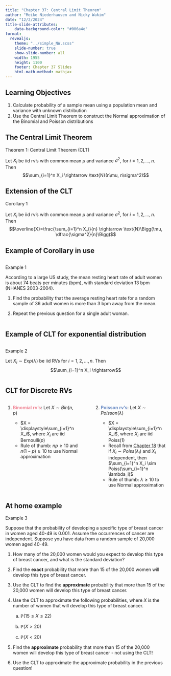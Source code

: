 ```yaml
---
title: "Chapter 37: Central Limit Theorem"
author: "Meike Niederhausen and Nicky Wakim"
date: "12/2/2024"
title-slide-attributes:
    data-background-color: "#006a4e"
format: 
  revealjs:
    theme: "../simple_NW.scss"
    slide-number: true
    show-slide-number: all
    width: 1955
    height: 1100
    footer: Chapter 37 Slides
    html-math-method: mathjax
---
```


## Learning Objectives

1.  Calculate probability of a sample mean using a population mean and
    variance with unknown distribution
2.  Use the Central Limit Theorem to construct the Normal approximation
    of the Binomial and Poisson distributions

## The Central Limit Theorem

::: theorem
::: thm-title
Theorem 1: Central Limit Theorem (CLT)
:::

::: thm-cont
Let $X_i$ be iid rv's with common mean $\mu$ and variance $\sigma^2$,
for $i=1,2,\ldots,n$. Then
$$\sum_{i=1}^n X_i \rightarrow \text{N}(n\mu, n\sigma^2)$$
:::
:::

## Extension of the CLT

::: proposition
::: prop-title
Corollary 1
:::

::: prop-cont
Let $X_i$ be iid rv's with common mean $\mu$ and variance $\sigma^2$,
for $i=1,2,\ldots,n$. Then
$$\overline{X}=\frac{\sum_{i=1}^n X_i}{n}  \rightarrow \text{N}\Bigg(\mu, \dfrac{\sigma^2}{n}\Bigg)$$
:::
:::

## Example of Corollary in use

::: columns
::: {.column width="40%"}
::: example
::: ex-title
Example 1
:::

::: ex-cont
According to a large US study, the mean resting heart rate of adult
women is about 74 beats per minutes (bpm), with standard deviation 13
bpm (NHANES 2003-2004).

1.  Find the probability that the average resting heart rate for a
    random sample of 36 adult women is more than 3 bpm away from the
    mean.

2.  Repeat the previous question for a single adult woman.
:::
:::
:::
:::

## Example of CLT for exponential distribution

::: columns
::: {.column width="40%"}
::: example
::: ex-title
Example 2
:::

::: ex-cont
Let $X_i \sim Exp(\lambda)$ be iid RVs for $i=1,2,\ldots,n$. Then
$$\sum_{i=1}^n X_i \rightarrow$$
:::
:::
:::
:::

## CLT for Discrete RVs

::: columns
::: {.column width="49.5%"}
1.  [**Binomial rv's**]{style="color:#F08897"}: Let $X \sim Bin(n,p)$

    -   $X = \displaystyle\sum_{i=1}^n X_i$, where $X_i$ are iid
        $\text{Bernoulli}(p)$
    -   Rule of thumb: $np\geq10$ and $n(1-p)\geq 10$ to use Normal approximation
:::

::: {.column width="1%"}
:::

::: {.column width="49.5%"}
2.  [**Poisson rv's**]{style="color:#6B8CC4"}: Let $X \sim Poisson(\lambda)$

    -   $X = \displaystyle\sum_{i=1}^n X_i$, where $X_i$ are iid
        $\text{Poiss}(1)$
    -   Recall from [Chapter 18](/slides/18_Poisson_rv.qmd) that if
        $X_i \sim Poiss(\lambda_i)$ and $X_i$ independent, then
        $\sum_{i=1}^n X_i \sim Poiss(\sum_{i=1}^n \lambda_i)$
    -   Rule of thumb: $\lambda \geq10$ to use Normal approximation

:::
:::

## At home example {.smaller}

::: example
::: ex-title
Example 3
:::

::: ex-cont
Suppose that the probability of developing a specific type of breast
cancer in women aged 40-49 is 0.001. Assume the occurrences of cancer
are independent. Suppose you have data from a random sample of 20,000
women aged 40-49.

1.  How many of the 20,000 women would you expect to develop this type
    of breast cancer, and what is the standard deviation?

2.  Find the **exact** probability that more than 15 of the 20,000 women
    will develop this type of breast cancer.

3.  Use the CLT to find the **approximate** probability that more than
    15 of the 20,000 women will develop this type of breast cancer.

4.  Use the CLT to approximate the following probabilities, where $X$ is
    the number of women that will develop this type of breast cancer.

    a.  $\mathbb{P}(15 \leq X \leq 22)$

    b.  $\mathbb{P}(X > 20)$

    c.  $\mathbb{P}(X < 20)$

5.  Find the **approximate** probability that more than 15 of the 20,000
    women will develop this type of breast cancer - not using the CLT!

6.  Use the CLT to approximate the approximate probability in the
    previous question!
:::
:::
